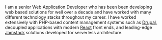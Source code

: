 I am a senior Web Application Developer who has been been developing web based
solutions for well over a decade and have worked with many different technology stacks
throughout my career. I have worked extensively with PHP-based content management
systems such as [Drupal](https://www.drupal.org/), decoupled applications with modern [React](https://reactjs.org/) front ends, and leading-edge
[Jamstack](https://jamstack.org/) solutions developed for serverless architecture.
